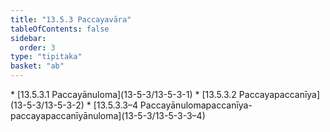 ```yaml
---
title: "13.5.3 Paccayavāra"
tableOfContents: false
sidebar:
  order: 3
type: "tipitaka"
basket: "ab"
---
```



<DynamicBreadcrumb />



<TableOfContents>
* [13.5.3.1 Paccayānuloma](13-5-3/13-5-3-1)
* [13.5.3.2 Paccayapaccanīya](13-5-3/13-5-3-2)
* [13.5.3.3–4 Paccayānulomapaccanīya-paccayapaccanīyānuloma](13-5-3/13-5-3-3–4)
</TableOfContents>